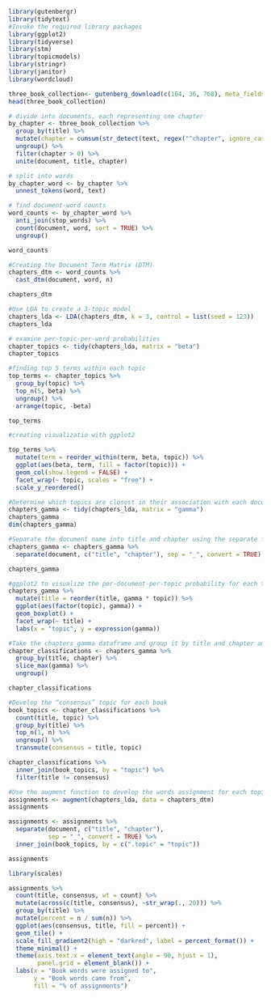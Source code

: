 
```r
library(gutenbergr)
library(tidytext)
#Invoke the required library packages
library(ggplot2)
library(tidyverse)
library(stm)
library(topicmodels)
library(stringr)
library(janitor)
library(wordcloud)
```
```r
three_book_collection<- gutenberg_download(c(164, 36, 768), meta_fields = "title")
head(three_book_collection)
```
```r
# divide into documents, each representing one chapter
by_chapter <- three_book_collection %>%
  group_by(title) %>%
  mutate(chapter = cumsum(str_detect(text, regex("^chapter", ignore_case = TRUE)))) %>%
  ungroup() %>%
  filter(chapter > 0) %>%
  unite(document, title, chapter)
```
```r
# split into words
by_chapter_word <- by_chapter %>%
  unnest_tokens(word, text)

# find document-word counts
word_counts <- by_chapter_word %>%
  anti_join(stop_words) %>%
  count(document, word, sort = TRUE) %>%
  ungroup()

word_counts
```
```r
#Creating the Document Term Matrix (DTM)
chapters_dtm <- word_counts %>%
  cast_dtm(document, word, n)

chapters_dtm
```
```r
#Use LDA to create a 3-topic model
chapters_lda <- LDA(chapters_dtm, k = 3, control = list(seed = 123))
chapters_lda
```
```r
# examine per-topic-per-word probabilities
chapter_topics <- tidy(chapters_lda, matrix = "beta")
chapter_topics
```
```r
#finding top 5 terms within each topic
top_terms <- chapter_topics %>%
  group_by(topic) %>%
  top_n(5, beta) %>%
  ungroup() %>%
  arrange(topic, -beta)

top_terms
```
```r
#creating visualizatio with ggplot2

top_terms %>%
  mutate(term = reorder_within(term, beta, topic)) %>%
  ggplot(aes(beta, term, fill = factor(topic))) +
  geom_col(show.legend = FALSE) +
  facet_wrap(~ topic, scales = "free") +
  scale_y_reordered()
```
```r
#Determine which topics are closest in their association with each document using the “gamma” parameter
chapters_gamma <- tidy(chapters_lda, matrix = "gamma")
chapters_gamma
dim(chapters_gamma)
```
```r
#Separate the document name into title and chapter using the separate function
chapters_gamma <- chapters_gamma %>%
  separate(document, c("title", "chapter"), sep = "_", convert = TRUE)

chapters_gamma
```
```r
#ggplot2 to visualize the per-document-per-topic probability for each topic.
chapters_gamma %>%
  mutate(title = reorder(title, gamma * topic)) %>%
  ggplot(aes(factor(topic), gamma)) +
  geom_boxplot() +
  facet_wrap(~ title) +
  labs(x = "topic", y = expression(gamma))
```
```r
#Take the chapters_gamma dataframe and group it by title and chapter and then use the slice_max function selects the rows with the highest values of the gamma variable.
chapter_classifications <- chapters_gamma %>%
  group_by(title, chapter) %>%
  slice_max(gamma) %>%
  ungroup()

chapter_classifications
```
```r
#Develop the “consensus” topic for each book
book_topics <- chapter_classifications %>%
  count(title, topic) %>%
  group_by(title) %>%
  top_n(1, n) %>%
  ungroup() %>%
  transmute(consensus = title, topic)

chapter_classifications %>%
  inner_join(book_topics, by = "topic") %>%
  filter(title != consensus)
```
```r
#Use the augment function to develop the words assignment for each topic
assignments <- augment(chapters_lda, data = chapters_dtm)
assignments
```
```r
assignments <- assignments %>%
  separate(document, c("title", "chapter"), 
           sep = "_", convert = TRUE) %>%
  inner_join(book_topics, by = c(".topic" = "topic"))

assignments
```
```r
library(scales)

assignments %>%
  count(title, consensus, wt = count) %>%
  mutate(across(c(title, consensus), ~str_wrap(., 20))) %>%
  group_by(title) %>%
  mutate(percent = n / sum(n)) %>%
  ggplot(aes(consensus, title, fill = percent)) +
  geom_tile() +
  scale_fill_gradient2(high = "darkred", label = percent_format()) +
  theme_minimal() +
  theme(axis.text.x = element_text(angle = 90, hjust = 1),
        panel.grid = element_blank()) +
  labs(x = "Book words were assigned to",
       y = "Book words came from",
       fill = "% of assignments")

```

